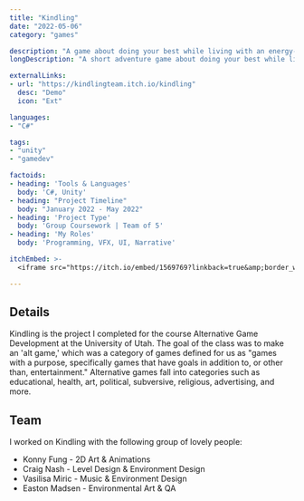 ```yaml
---
title: "Kindling"
date: "2022-05-06"
category: "games"

description: "A game about doing your best while living with an energy-limiting chronic illness."
longDescription: "A short adventure game about doing your best while living with an energy-limiting chronic illness, 			made with C# in Unity."

externalLinks:
- url: "https://kindlingteam.itch.io/kindling"
  desc: "Demo"
  icon: "Ext"

languages:
- "C#"

tags:
- "unity"
- "gamedev"

factoids: 
- heading: 'Tools & Languages'
  body: 'C#, Unity'
- heading: "Project Timeline"
  body: "January 2022 - May 2022"
- heading: 'Project Type'
  body: 'Group Coursework | Team of 5'
- heading: 'My Roles'
  body: 'Programming, VFX, UI, Narrative'

itchEmbed: >-
  <iframe src="https://itch.io/embed/1569769?linkback=true&amp;border_width=3&amp;bg_color=222221&amp;fg_color=eeeeee&amp;link_color=fa5c5c&amp;border_color=363636" width="556" height="171" frameborder="0"><a href="https://kindlingteam.itch.io/kindling">Kindling by Kindling Team, Marissa Angell</a></iframe>

---
```


<ProseWrapper>

## Details

Kindling is the project I completed for the course Alternative Game Development at the University of Utah. The goal of the class was to make an 'alt game,' which was a category of games defined for us as "games with a purpose, specifically games that have goals in addition to, or other than, entertainment." Alternative games fall into categories such as educational, health, art, political, subversive, religious, advertising, and more. 

## Team

I worked on Kindling with the following group of lovely people:

* Konny Fung - 2D Art & Animations
* Craig Nash - Level Design & Environment Design
* Vasilisa Miric - Music & Environment Design
* Easton Madsen - Environmental Art & QA


</ProseWrapper>

